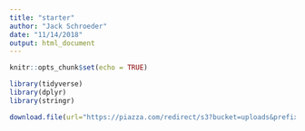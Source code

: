 ```yaml
---
title: "starter"
author: "Jack Schroeder"
date: "11/14/2018"
output: html_document
---
```


```r
knitr::opts_chunk$set(echo = TRUE)

library(tidyverse)
library(dplyr)
library(stringr)

download.file(url="https://piazza.com/redirect/s3?bucket=uploads&prefix=attach%2Fjkjtds7xjxd3jy%2Fjlr7wvzsace3kp%2Fjoc6wbypyxy7%2Fmt_2_results.csv", destfile = "jack.csv")


```
